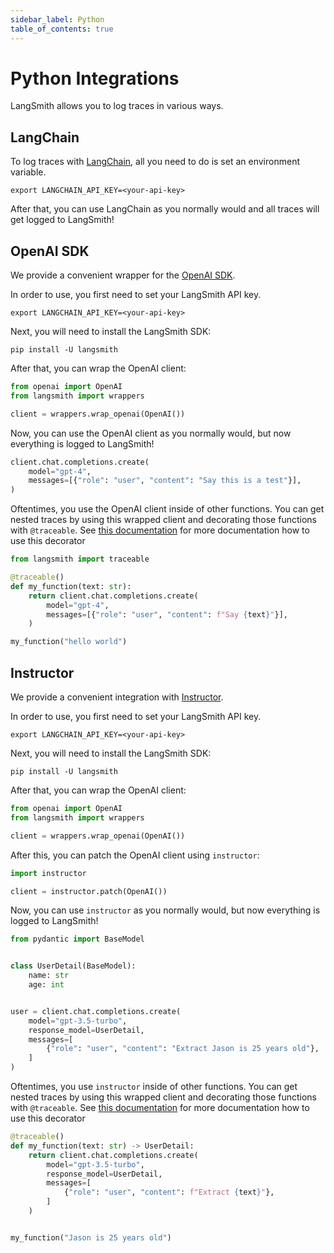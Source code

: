 ```yaml
---
sidebar_label: Python
table_of_contents: true
---
```



# Python Integrations

LangSmith allows you to log traces in various ways.

## LangChain

To log traces with [LangChain](https://python.langchain.com/), all you need to do is set an environment variable.

```shell
export LANGCHAIN_API_KEY=<your-api-key>
```

After that, you can use LangChain as you normally would and all traces will get logged to LangSmith!

## OpenAI SDK

We provide a convenient wrapper for the [OpenAI SDK](https://platform.openai.com/docs/api-reference).

In order to use, you first need to set your LangSmith API key.

```shell
export LANGCHAIN_API_KEY=<your-api-key>
```

Next, you will need to install the LangSmith SDK:

```shell
pip install -U langsmith
```

After that, you can wrap the OpenAI client:

```python
from openai import OpenAI
from langsmith import wrappers

client = wrappers.wrap_openai(OpenAI())
```

Now, you can use the OpenAI client as you normally would, but now everything is logged to LangSmith!

```python
client.chat.completions.create(
    model="gpt-4",
    messages=[{"role": "user", "content": "Say this is a test"}],
)
```

Oftentimes, you use the OpenAI client inside of other functions.
You can get nested traces by using this wrapped client and decorating those functions with `@traceable`.
See [this documentation](/tracing/faq/logging_and_viewing) for more documentation how to use this decorator

```python
from langsmith import traceable

@traceable()
def my_function(text: str):
    return client.chat.completions.create(
        model="gpt-4",
        messages=[{"role": "user", "content": f"Say {text}"}],
    )

my_function("hello world")
```

## Instructor

We provide a convenient integration with [Instructor](https://jxnl.github.io/instructor/).

In order to use, you first need to set your LangSmith API key.

```shell
export LANGCHAIN_API_KEY=<your-api-key>
```

Next, you will need to install the LangSmith SDK:

```shell
pip install -U langsmith
```

After that, you can wrap the OpenAI client:

```python
from openai import OpenAI
from langsmith import wrappers

client = wrappers.wrap_openai(OpenAI())
```

After this, you can patch the OpenAI client using `instructor`:

```python
import instructor

client = instructor.patch(OpenAI())
```

Now, you can use `instructor` as you normally would, but now everything is logged to LangSmith!

```python
from pydantic import BaseModel


class UserDetail(BaseModel):
    name: str
    age: int


user = client.chat.completions.create(
    model="gpt-3.5-turbo",
    response_model=UserDetail,
    messages=[
        {"role": "user", "content": "Extract Jason is 25 years old"},
    ]
)
```

Oftentimes, you use `instructor` inside of other functions.
You can get nested traces by using this wrapped client and decorating those functions with `@traceable`.
See [this documentation](/tracing/faq/logging_and_viewing) for more documentation how to use this decorator

```python
@traceable()
def my_function(text: str) -> UserDetail:
    return client.chat.completions.create(
        model="gpt-3.5-turbo",
        response_model=UserDetail,
        messages=[
            {"role": "user", "content": f"Extract {text}"},
        ]
    )


my_function("Jason is 25 years old")
```
